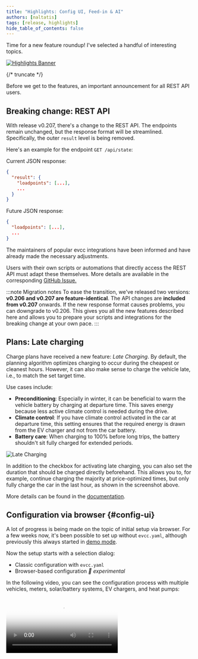 ```yaml
---
title: "Highlights: Config UI, Feed-in & AI"
authors: [naltatis]
tags: [release, highlights]
hide_table_of_contents: false
---
```



Time for a new feature roundup! I've selected a handful of interesting topics.

[![Highlights Banner](config-ui-mcp-feedin-banner.webp)](/blog/2025/07/30/highlights-config-ui-feedin-ai)

{/* truncate */}

Before we get to the features, an important announcement for all REST API users.

## Breaking change: REST API

With release v0.207, there's a change to the REST API.
The endpoints remain unchanged, but the response format will be streamlined.
Specifically, the outer `result` level is being removed.

Here's an example for the endpoint `GET /api/state`:

Current JSON response:

```json
{
  "result": {
    "loadpoints": [...],
    ...
  }
}
```

Future JSON response:

```json
{
  "loadpoints": [...],
  ...
}
```

The maintainers of popular evcc integrations have been informed and have already made the necessary adjustments.

Users with their own scripts or automations that directly access the REST API must adapt these themselves.
More details are available in the corresponding [GitHub Issue.](https://github.com/evcc-io/evcc/pull/22299)

:::note Migration notes
To ease the transition, we've released two versions: **v0.206 and v0.207 are feature-identical**.
The API changes are **included from v0.207** onwards.
If the new response format causes problems, you can downgrade to v0.206.
This gives you all the new features described here and allows you to prepare your scripts and integrations for the breaking change at your own pace.
:::

## Plans: Late charging

Charge plans have received a new feature: _Late Charging_.
By default, the planning algorithm optimizes charging to occur during the cheapest or cleanest hours.
However, it can also make sense to charge the vehicle late, i.e., to match the set target time.

Use cases include:

- **Preconditioning**: Especially in winter, it can be beneficial to warm the vehicle battery by charging at departure time. This saves energy because less active climate control is needed during the drive.
- **Climate control**: If you have climate control activated in the car at departure time, this setting ensures that the required energy is drawn from the EV charger and not from the car battery.
- **Battery care**: When charging to 100% before long trips, the battery shouldn't sit fully charged for extended periods.

![Late Charging](./plan-late.webp)

In addition to the checkbox for activating late charging, you can also set the duration that should be charged directly beforehand.
This allows you to, for example, continue charging the majority at price-optimized times, but only fully charge the car in the last hour, as shown in the screenshot above.

More details can be found in the [documentation](/docs/features/plans#late-charging).

## Configuration via browser {#config-ui}

A lot of progress is being made on the topic of initial setup via browser.
For a few weeks now, it's been possible to set up without `evcc.yaml`, although previously this always started in [demo mode](https://demo.evcc.io/).

Now the setup starts with a selection dialog:
- Classic configuration with `evcc.yaml`
- Browser-based configuration _🧪 experimental_

In the following video, you can see the configuration process with multiple vehicles, meters, solar/battery systems, EV chargers, and heat pumps:

<Video src={configUiVideo} poster={configUiPoster} />

### Demo mode

To test the interface without configuration, the demo mode is still available.
This can be started with the [CLI flag](https://docs.evcc.io/docs/reference/cli/evcc) `--demo`.

In this mode solar, battery and EV chargers use simulated data.
Additionally, the authentication system is disabled, and thus all protected functions (configuration, logs, ...) are deactivated.

### User-defined Devices (Plugins)

Through the configuration interface, vehicles, meters, PV/battery systems, EV chargers, tariffs, smart switches, and heat pumps could already be created.
This is based on our large library of device templates for now over 550 products.

Another strength of evcc is the [flexible plugin system](/docs/devices/plugins).
This allows even exotic devices and integrations to be connected using HTTP, Modbus, Script, MQTT, etc.
These user-defined devices (`type: custom`) previously had to be configured via `evcc.yaml`.
Now this is also possible via the UI – conveniently with syntax highlighting, validation, and test function.

![User-defined Devices (Plugins)](./custom-devices.webp)

### Charging & heating

The origin of evcc is intelligent charging of electric cars.
Meanwhile, the system also supports a growing list of heat pumps and heating rods.
The basic optimization goals like efficient use of own energy or cost-optimized charging from the grid are identical in both areas.
However, the control behavior, visualization requirements, and setting options differ in detail.

In the configuration interface, the _Charging Points_ section has therefore been renamed to _Charging & Heating_.
The setup flow has also been revised to show the settings relevant to the respective use case.

In the [video above](#config-ui) (from 2:10) you can see the different workflows for charging and heating.
Here's a screenshot of the first setup dialog:

![Charging & Heating](./charging-heating.webp)

In upcoming releases, there will be further steps to make _heating_ a first-class citizen in evcc.
More details can be found in this [GitHub Issue](https://github.com/evcc-io/evcc/issues/19753).

### Backup & restore

Now that more and more functions are moving to the UI, new questions arise:

- How can I back up my configuration?
- How do I migrate my installation to a new system?
- Can I reset the configuration and start from scratch?

To answer these questions, we've implemented a backup & restore function.
This allows you to back up the evcc database on your computer, restore a saved state, or delete the configuration while, for example, keeping the charging history.

![Backup & Restore](./backup-restore.webp)

A big shoutout to [@maschga](https://github.com/maschga) for support in the implementation.

### More to come

The number of open todos regarding setup via browser is becoming increasingly smaller.
There are still some devices that cannot be created, and the topic of debug information for GitHub issues still needs improvement.
And of course, there's always room for improvement in existing functions.

However, it's now foreseeable that configuration via web interface will soon become the new standard.
Version 1.0.0 is getting closer.

Note: Configuration via `evcc.yaml` will continue to be possible in the future.

## Dynamic feed-in

With [dynamic electricity tariffs](/docs/features/dynamic-prices), you can adapt charging and heating behavior to the current price situation.
This feature is now also available for feed-in.

If you have a tariff with [dynamic feed-in prices](/docs/features/dynamic-feedin) (e.g., direct marketing, dynamic grid fees, Netherlands, Australia, ...), the [prioritize feed-in](/docs/features/dynamic-feedin#feed-in-priority) function appears in the settings dialog at the charging point.

![Dynamic Feed-in](./smart-feedin.webp)

This allows you to pause charging or heating during times when it's more lucrative to feed energy into the grid.
You can set a fixed price limit for this.
Automation via external scripts or systems via API is of course also possible.

In upcoming releases, we will implement more features related to dynamic feed-in.
We're experimenting with pausing feed-in during times with negative prices and reducing production.
More about this [here](https://github.com/evcc-io/evcc/issues/21747).

## AI Integration via MCP 🧪

With the [Model Context Protocol](https://en.wikipedia.org/wiki/Model_Context_Protocol) (MCP for short), it's possible to give LLMs like Claude, Gemini, and ChatGPT structured access to external systems, such as evcc.

With the [CLI flag](https://docs.evcc.io/docs/reference/cli/evcc) `--mcp`, you can activate an experimental MCP server when starting evcc.
You can include the new endpoint (e.g., `http://evcc.local:7070/mcp`) in your LLM's configuration.

The topic of MCP and the available tools are still very young and constantly changing.
However, we see great potential and exciting new possibilities here – especially in the area of optimization and automation with local models.

The following video shows an example of evcc working with Claude Code (Sonnet 4):

<Video src={mcpVideo} poster={mcpPoster} />

Request: _"The user wants to drive to Hamburg tomorrow at 8 AM with his Tesla."_

The LLM ...

- ... identifies the correct charging point: "white Model 3"
- ... calculates the distance: Bremen (Title) -> Hamburg (Request)
- ... calculates the required charge level: 90%
- ... creates a charging plan: 90% at 8 AM for the Tesla Model 3
- ... switches the charging mode from "Off" to "Solar" since plans are only active in (Min+)Solar mode

Finally, it queries the charging plan calculated by evcc and returns it to the user.

This relatively simple example shows quite well where the journey could go in the future.
We're excited to see how the topic of MCP develops.
Feel free to try it out yourself and share your experiences in the [GitHub Discussions](https://github.com/evcc-io/evcc/discussions).

More details on using MCP with e.g., Claude Code can be found in the [documentation](/docs/integrations/mcp).

## Production, battery and charging points expandable

If you have multiple solar/battery systems or charging points configured, you can now expand them in the energy flow view to see more details.
Devices created via the configuration interface can be given a name for this purpose.

:::hint
Naming solar, battery and other meters is not possible via `evcc.yaml` for technical reasons.
:::

## New device support

Since February, we've added several new device manufacturers:

- **EV chargers:** Ampure, Autoaid, Charge Amps, Elecq, eledio, EN+, enercab, EntraTek, Free2Move, Free2move eSolutions, Huawei, Kathrein, Plugchoice, Volt Time, ZJ Beny
- **Smart switches:** Home Assistant
- **Heat pumps & electric heaters:** alpha innotec, Bosch, Buderus, Bösch, CTA All-In-One, Daikin, Elco, IDM, Junkers, Kermi, Lambda, my-PV, Nibe, Novelan, Roth, Stiebel Eltron, Tecalor, Vaillant, Viessmann, Wolf, Zewotherm
- **Meters:** Axitec, Bosch, IAMMETER, IOmeter, ORNO, Saia-Burgess Controls (SBC), Sigenergy, Wago  
- **PV/Battery Systems:** Axitec, batterX, Bosch, IAMMETER, Marstek, Sigenergy
- **Vehicles:** Toyota

Of course, bug fixes and improvements to existing implementations were also made.

## Much More ...

This is just an excerpt.
The full list of new features can be found as usual in the [GitHub Release Notes](https://github.com/evcc-io/evcc/releases).
Big thanks to everyone actively participating in the development of evcc.
You rock 🤘.

**Best regards**<br />
The evcc Team<br />
Michael, Andi & Uli





